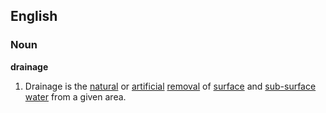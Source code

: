 ==English==
===Noun===
'''drainage'''
{{wikipedia}}
# Drainage is the [[natural]] or [[artificial]] [[removal]] of [[surface]] and [[sub-surface]] [[water]] from a given area.